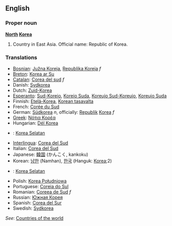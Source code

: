 ==English==
===Proper noun===
'''[[North]] [[Korea]]'''

# Country in East Asia. Official name: Republic of Korea.

===Translations===
*[[Bosnian]]: [[Južna Koreja]], [[Republika Koreja]] ''f''
*[[Breton]]: [[Korea ar Su]]
*[[Catalan]]: [[Corea del sud]] ''f''
*Danish: [[Sydkorea]]
*Dutch: [[Zuid-Korea]]
*[[Esperanto]]: [[Sud-Koreio]], [[Koreio Suda]], [[Koreujo Sud-Koreujo]], [[Koreujo Suda]]
*Finnish: [[Etelä-Korea]], [[Korean tasavalta]]
*French: [[Corée du Sud]]
*German: [[Südkorea]] ''n'', officially: [[Republik]] [[Korea]] ''f''
*[[Greek]]: [[Νότια Κορέα]]
*Hungarian: [[Dél Korea]]
*{{id}}: [[Korea Selatan]]
*[[Interlingua]]: [[Corea del Sud]]
*Italian: [[Corea del Sud]]
*Japanese: [[韓国]] (かんこく, kankoku)
*Korean: [[남한]] (Namhan), [[한국]] (Hanguk: [[Korea]];2)
*{{ms}}: [[Korea Selatan]]
*Polish: [[Korea Południowa]]
*Portuguese: [[Coreia do Sul]]
*Romanian: [[Coreea de Sud]] ''f''
*Russian: [[Южная Корея]]
*Spanish: [[Corea del Sur]]
*Swedish: [[Sydkorea]]

''See'': [[Countries of the world]]